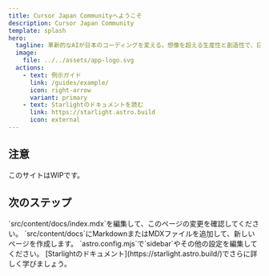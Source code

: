 ```yaml
---
title: Cursor Japan Communityへようこそ
description: Cursor Japan Community
template: splash
hero:
  tagline: 革新的なAIが日本のコーディングを変える。想像を超える生産性と創造性で、日本の未来を切り拓く。
  image:
    file: ../../assets/app-logo.svg
  actions:
    - text: 例示ガイド
      link: /guides/example/
      icon: right-arrow
      variant: primary
    - text: Starlightのドキュメントを読む
      link: https://starlight.astro.build
      icon: external
---
```



## 注意

このサイトはWIPです。


## 次のステップ

<CardGrid stagger>
	<Card title="コンテンツを更新" icon="pencil">
		`src/content/docs/index.mdx`を編集して、このページの変更を確認してください。
	</Card>
	<Card title="新しいコンテンツを追加" icon="add-document">
		`src/content/docs`にMarkdownまたはMDXファイルを追加して、新しいページを作成します。
	</Card>
	<Card title="サイトを設定" icon="setting">
		`astro.config.mjs`で`sidebar`やその他の設定を編集してください。
	</Card>
	<Card title="ドキュメントを読む" icon="open-book">
		[Starlightのドキュメント](https://starlight.astro.build/)でさらに詳しく学びましょう。
	</Card>
</CardGrid>